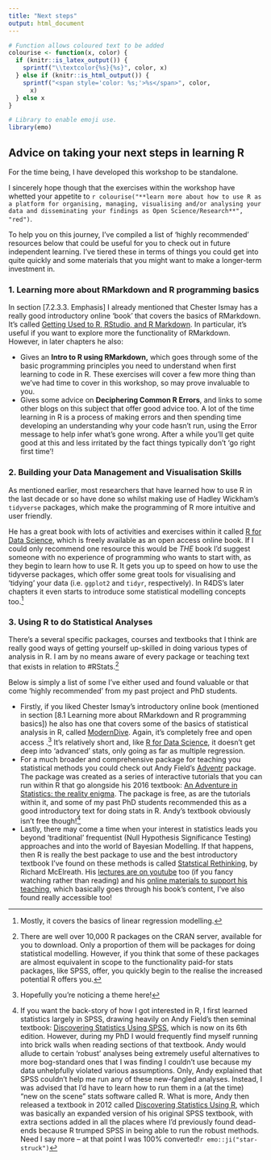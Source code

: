 ```yaml
---
title: "Next steps"
output: html_document
---
```

```r

# Function allows coloured text to be added 
colourise <- function(x, color) {
  if (knitr::is_latex_output()) {
    sprintf("\\textcolor{%s}{%s}", color, x)
  } else if (knitr::is_html_output()) {
    sprintf("<span style='color: %s;'>%s</span>", color,
      x)
  } else x
}

# Library to enable emoji use.
library(emo)

```

## Advice on taking your next steps in learning R

For the time being, I have developed this workshop to be standalone. 

I sincerely hope though that the exercises within the workshop have whetted your appetite to `r colourise("**learn more about how to use R as a platform for organising, managing, visualising and/or analysing your data and disseminating your findings as Open Science/Research**", "red")`. 

To help you on this journey, I’ve compiled a list of ‘highly recommended’ resources below that could be useful for you to check out in future independent learning. I’ve tiered these in terms of things you could get into quite quickly and some materials that you might want to make a longer-term investment in.

### 1. Learning more about RMarkdown and R programming basics

In section [7.2.3.3. Emphasis] I already mentioned that Chester Ismay has a really good introductory online ‘book’ that covers the basics of RMarkdown. It’s called [Getting Used to R, RStudio, and R Markdown](https://rbasics.netlify.app/index.html). In particular, it’s useful if you want to explore more the functionality of RMarkdown. However, in later chapters he also:

- Gives an **Intro to R using RMarkdown,** which goes through some of the basic programming principles you need to understand when first learning to code in R. These exercises will cover a few more thing than we've had time to cover in this workshop, so may prove invaluable to you.
- Gives some advice on **Deciphering Common R Errors**, and links to some other blogs on this subject that offer good advice too. A lot of the time learning in R is a process of making errors and then spending time developing an understanding why your code hasn’t run, using the Error message to help infer what’s gone wrong. After a while you’ll get quite good at this and less irritated by the fact things typically don’t ‘go right first time’! 

### 2. Building your Data Management and Visualisation Skills

As mentioned earlier, most researchers that have learned how to use R in the last decade or so have done so whilst making use of Hadley Wickham’s `tidyverse` packages, which make the programming of R more intuitive and user friendly. 

He has a great book with lots of activities and exercises within it called [R for Data Science](https://r4ds.hadley.nz/), which is freely available as an open access online book. If I could only recommend one resource this would be *THE* book I’d suggest someone with no experience of programming who wants to start with, as they begin to learn how to use R. It gets you up to speed on how to use the tidyverse packages, which offer some great tools for visualising and ‘tidying’ your data (i.e. `ggplot2` and `tidyr`, respectively). In R4DS's later chapters it even starts to introduce some statistical modelling concepts too.^[Mostly, it covers the basics of linear regression modelling.]

### 3. Using R to do Statistical Analyses

There’s a several specific packages, courses and textbooks that I think are really good ways of getting yourself up-skilled in doing various types of analysis in R. I am by no means aware of every package or teaching text that exists in relation to #RStats.^[There are well over 10,000 R packages on the CRAN server, available for you to download. Only a proportion of them will be packages for doing statistical modelling. However, if you think that some of these packages are almost equivalent in scope to the functionality paid-for stats packages, like SPSS, offer, you quickly begin to the realise the increased potential R offers you.] 

Below is simply a list of some I’ve either used and found valuable or that come 'highly recommended' from my past project and PhD students. 

- Firstly, if you liked Chester Ismay’s introductory online book (mentioned in section [8.1 Learning more about RMarkdown and R programming basics]) he also has one that covers some of the basics of statistical analysis in R, called [ModernDive](https://moderndive.com/v2/). Again, it’s completely free and open access .^[Hopefully you're noticing a theme here!] It’s relatively short and, like [R for Data Science](https://r4ds.hadley.nz/), it doesn’t get deep into ‘advanced' stats, only going as far as multiple regression.
- For a much broader and comprehensive package for teaching you statistical methods you could check out Andy Field’s [Adventr](https://milton-the-cat.rocks/adventr.html) package. The package was created as a series of interactive tutorials that you can run within R that go alongside his 2016 textbook: [An Adventure in Statistics: the reality enigma](https://uk.sagepub.com/en-gb/eur/an-adventure-in-statistics/book275264). The package is free, as are the tutorials within it, and some of my past PhD students recommended this as a good introductory text for doing stats in R. Andy’s textbook obviously isn’t free though!^[If you want the back-story of how I got interested in R, I first learned statistics largely in SPSS, drawing heavily on Andy Field's then seminal textbook: [Discovering Statistics Using SPSS](https://us.sagepub.com/en-us/nam/discovering-statistics-using-ibm-spss-statistics/book285130), which is now on its 6th edition. However, during my PhD I would frequently find myself running into brick walls when reading sections of that textbook. Andy would allude to certain ‘robust’ analyses being extremely useful alternatives to more bog-standard ones that I was finding I couldn’t use because my data unhelpfully violated various assumptions. Only, Andy explained that SPSS couldn’t help me run any of these new-fangled analyses. Instead, I was advised that I’d have to learn how to run them in a (at the time) “new on the scene” stats software called R. What is more, Andy then released a textbook in 2012 called [Discovering Statistics Using R](https://us.sagepub.com/en-us/nam/discovering-statistics-using-r/book236067), which was basically an expanded version of his original SPSS textbook, with extra sections added in all the places where I’d previously found dead-ends because R trumped SPSS in being able to run the robust methods. Need I say more – at that point I was 100% converted!`r emo::ji("star-struck")`]
- Lastly, there may come a time when your interest in statistics leads you beyond 'traditional' frequentist (Null Hypothesis Significance Testing) approaches and into the world of Bayesian Modelling. If that happens, then R is really the best package to use and the best introductory textbook I’ve found on these methods is called [Statstical Rethinking](https://xcelab.net/rm/), by Richard McElreath. His [lectures are on youtube](https://www.youtube.com/@rmcelreath) too (if you fancy watching rather than reading) and his [online materials to support his teaching](https://github.com/rmcelreath/stat_rethinking_2024), which basically goes through his book’s content, I’ve also found really accessible too!
